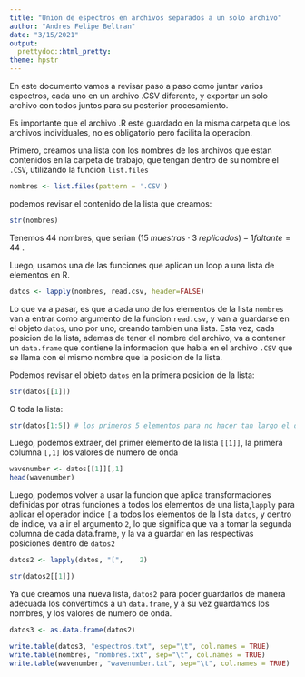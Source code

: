 ```yaml
---
title: "Union de espectros en archivos separados a un solo archivo"
author: "Andres Felipe Beltran"
date: "3/15/2021"
output: 
  prettydoc::html_pretty:
theme: hpstr
---
```

En este documento vamos a revisar paso a paso como juntar varios espectros, cada uno en un archivo .CSV diferente, y exportar un solo archivo con todos juntos para su posterior procesamiento.

Es importante que el archivo .R este guardado en la misma carpeta que los archivos individuales, no es obligatorio pero facilita la operacion.

Primero, creamos una lista con los nombres de los archivos que estan contenidos en la carpeta de trabajo, que tengan dentro de su nombre el `.CSV`, utilizando la funcion `list.files`


```r
nombres <- list.files(pattern = '.CSV')
```


podemos revisar el contenido de la lista que creamos:

```r
str(nombres)
```
Tenemos 44 nombres, que serian $(15 \; muestras \;\cdot \; 3 \; replicados) - 1 faltante = 44$ .

Luego, usamos una de las funciones que aplican un loop a una lista de elementos en R.
```r
datos <- lapply(nombres, read.csv, header=FALSE)
```

Lo que va a pasar, es que a cada uno de los elementos de la lista `nombres` van a entrar como argumento de la funcion `read.csv`, y van a guardarse en el objeto `datos`, uno por uno, creando tambien una lista. Esta vez, cada posicion de la lista, ademas de tener el nombre del archivo, va a contener un `data.frame` que contiene la informacion que habia en el archivo `.CSV` que se llama con el mismo nombre que la posicion de la lista.

Podemos revisar el objeto `datos` en la primera posicion de la lista:

```r
str(datos[[1]])
```
O toda la lista:

```r
str(datos[1:5]) # los primeros 5 elementos para no hacer tan largo el documento

```

Luego, podemos extraer, del primer elemento de la lista `[[1]]`, la primera columna `[,1]` los valores de numero de onda

```r
wavenumber <- datos[[1]][,1]
head(wavenumber)
```
Luego, podemos volver a usar la funcion que aplica transformaciones definidas por otras funciones a todos los elementos de una lista,`lapply` para aplicar el operador indice `[` a todos los elementos de la lista `datos`, y dentro de indice, va a ir el argumento `2`, lo que significa que va a tomar la segunda columna de cada data.frame, y la va a guardar en las respectivas posiciones dentro de `datos2`


```r
datos2 <- lapply(datos, "[", 	2) 
```

```r
str(datos2[[1]])
```
Ya que creamos una nueva lista, `datos2` para poder guardarlos de manera adecuada los convertimos a un `data.frame`, y a  su vez guardamos los nombres, y los valores de numero de onda.
```r

datos3 <- as.data.frame(datos2)

write.table(datos3, "espectros.txt", sep="\t", col.names = TRUE)
write.table(nombres, "nombres.txt", sep="\t", col.names = TRUE)
write.table(wavenumber, "wavenumber.txt", sep="\t", col.names = TRUE)
```

